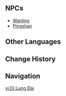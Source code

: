 {{Location Infobox
|image        = <gallery>
Yilong Dais.png|In-game
Point of Interest Yilong Dais Map Location.png|Map
</gallery>
|type         = Point of Interest
|area         = Chenyu Vale: Upper Vale
|subregion    = Chenyu Vale
|region       = Liyue
}}
{{Location Intro|description=<p>{{If Self|Yilong Dais|It|Yilong Dais}} is where visitors light Crane Crown Incense for good luck to make their wishes come true.</p>}}
<!--
==Points of Interest==
{{Locations by Category Table|type=Points of Interest}}

==Quests==
{{Quests by Category List|{{subst:#titleparts:{{subst:PAGENAME}}}} Quests|heo=1}}
-->
==NPCs==
* [[Wanjing]]
* [[Pingshan]]
<!--
==Interactables==
===Interactable Name===
{{Dialogue Start}}
:''':''' {{tx}}
{{Dialogue End}}
--><!--
==Descriptions==
{{Description|}}
--><!--
==Soundtracks==
{{Soundtracks by Category Table|type=location}}
--><!--
==Lore==

==Gallery==
<gallery>

</gallery>

==Video Guides==
{{EVT
|video   = 
|caption = 
}}
-->
==Other Languages==
{{Other Languages
|en       = Yilong Dais
|zhs      = 遗珑台
|zhs_rm   = Yílóng-tái
|zht      = 遺瓏臺
|zht_rm   = Yílóng-tái
|zh_tl    = 
|ja       = 遺瓏台
|ja_rm    = Irou-tai{{Assumed}}
|ja_tl    = 
|ko       = {{tt|유롱대|遺瓏臺}}
|ko_tl    = Observatory of Left Jade
|es       = Mirador Yilong
|es_tl    = Yilong Lookout
|fr       = Estrade Yilong
|fr_tl    = Yilong Dais
|ru       = Терраса Илун
|ru_tl    = Yilong Terrace
|th       = แท่น Yilong
|th_rm    = 
|th_tl    = 
|vi       = Di Lung Đài
|vi_tl    = 
|de       = Yilong-Warte
|de_tl    = Yilong Lookout
|id       = Tebing Yilong
|id_tl    = Yilong Cliff
|pt       = Yilong Dais
|tr       = Yilong Çardağı
|tr_tl    = 
|it       = Terrazza Yilong
|it_tl    = 
}}

==Change History==
{{Change History|4.4}}

==Navigation==
{{PoI Navbox|Liyue}}

[[vi:Di Lung Đài]]